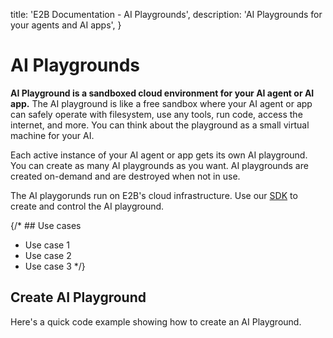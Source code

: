   title: 'E2B Documentation - AI Playgrounds',
  description: 'AI Playgrounds for your agents and AI apps',
}

# AI Playgrounds

**AI Playground is a sandboxed cloud environment for your AI agent or AI app.**
The AI playground is like a free sandbox where your AI agent or app can safely operate with filesystem, use any tools, run code, access the internet, and more.
You can think about the playground as a small virtual machine for your AI.

Each active instance of your AI agent or app gets its own AI playground. You can create as many AI playgrounds as you want. AI playgrounds are created on-demand and are destroyed when not in use.

The AI playgorunds run on E2B's cloud infrastructure. Use our [SDK](/getting-started/installation) to create and control the AI playground.

{/* ## Use cases
- Use case 1
- Use case 2
- Use case 3 */}

## Create AI Playground

Here's a quick code example showing how to create an AI Playground.

<CodeGroupAutoload path="basics/init" />
